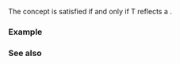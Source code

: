 {{cpp/experimental/reflect/title|RecordMember}}
{{cpp/experimental/reflect/navbar}}
{{ddcl | since=reflection_ts | header=experimental/reflect | 1=
template&lt; class T &gt;
concept RecordMember = ScopeMember&lt;T&gt; &amp;&amp; /* see below */;
}}

The {{tt|RecordMember}} concept is satisfied if and only if T reflects a {{spar|member-declaration}}.
===Example===
{{todo|examples}}

===See also===
{{todo|templatization}}